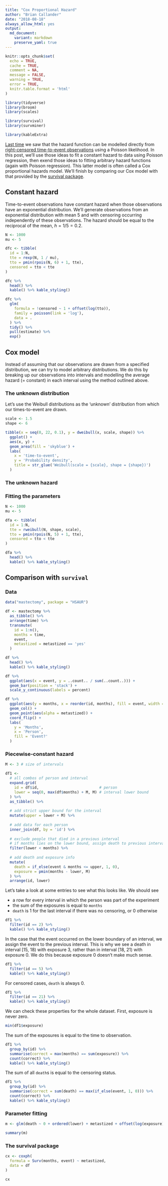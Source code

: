 ```yaml
---
title: "Cox Proportional Hazard"
author: "Brian Callander"
date: "2018-08-18"
always_allow_html: yes
output: 
  md_document:
    variant: markdown
    preserve_yaml: true
---
```


```r
knitr::opts_chunk$set(
  echo = TRUE, 
  cache = TRUE, 
  comment = NA,
  message = FALSE,
  warning = TRUE,
  error = TRUE,
  knitr.table.format = 'html'
)

library(tidyverse)
library(broom)
library(scales)

library(survival)
library(survminer)

library(kableExtra)

```

[Last time](./hazard.html) we saw that the hazard function can be modelled directly from [right-censored time-to-event observations](./censoring.html) using a Poisson likelihood. In this post, we'll use those ideas to fit a constant hazard to data using Poisson regression, then exend those ideas to fitting arbitrary hazard functions (again with Poisson regression). This latter model is often called a Cox proportional hazards model. We'll finish by comparing our Cox model with that provided by the [survival package](https://cran.r-project.org/web/packages/survival/index.html).

<!--more-->

## Constant hazard

Time-to-event observations have constant hazard when those observations have an exponential distribution. We'll generate observations from an exponential distribution with mean 5 and with censoring occurring independently of these observations. The hazard should be equal to the reciprocal of the mean, $h = 1 / 5 = 0.2$.

```r
N <- 1000
mu <- 5

dfc <- tibble(
  id = 1:N,
  tte = rexp(N, 1 / mu),
  tto = pmin(rpois(N, 6) + 1, tte),
  censored = tto < tte
)

dfc %>% 
  head() %>% 
  kable() %>% kable_styling()
```

```r
dfc %>% 
  glm(
    formula = !censored ~ 1 + offset(log(tto)),
    family = poisson(link = 'log'),
    data = .
  ) %>% 
  tidy() %>% 
  pull(estimate) %>% 
  exp()
```


## Cox model

Instead of assuming that our observations are drawn from a specified distribution, we can try to model arbitrary distributions. We do this by breaking up our observations into intervals and modelling the average hazard (= constant) in each interval using the method outlined above.

### The unknown distribution

Let's use the Weibull distributions as the 'unknown' distribution from which our times-to-event are drawn.

```r
scale <- 1.5
shape <- 6

tibble(x = seq(0, 22, 0.1), y = dweibull(x, scale, shape)) %>% 
  ggplot() +
  aes(x, y) +
  geom_area(fill = 'skyblue') +
  labs(
    x = 'time-to-event',
    y = 'Probability density',
    title = str_glue('Weibull(scale = {scale}, shape = {shape})')
  )

```

### The unknown hazard

### Fitting the parameters

```r
N <- 1000
mu <- 5

dfa <- tibble(
  id = 1:N,
  tte = rweibull(N, shape, scale),
  tto = pmin(rpois(N, 5) + 1, tte),
  censored = tto < tte
)

dfa %>% 
  head() %>% 
  kable() %>% kable_styling()
```

## Comparison with `survival`

### Data

```r
data("mastectomy", package = "HSAUR")

df <- mastectomy %>% 
  as_tibble() %>% 
  arrange(time) %>% 
  transmute(
    id = 1:n(),
    months = time,
    event,
    metastized = metastized == 'yes'
  ) 

df %>% 
  head() %>% 
  kable() %>% kable_styling()
```

```r
df %>% 
  ggplot(aes(x = event, y = ..count.. / sum(..count..))) +
  geom_bar(position = 'stack') +
  scale_y_continuous(labels = percent)
```


```r
df %>% 
  ggplot(aes(y = months, x = reorder(id, months), fill = event, width = 0.2)) +
  geom_col() +
  geom_point(aes(alpha = metastized)) +
  coord_flip() +
  labs(
    y = 'Months',
    x = 'Person',
    fill = 'Event?'
  ) 
```



### Piecewise-constant hazard

```r
M <- 3 # size of intervals

df1 <- 
  # all combos of person and interval
  expand.grid(
    id = df$id,                           # person
    lower = seq(0, max(df$months) + M, M) # interval lower bound
  ) %>% 
  as_tibble() %>% 
  
  # add strict upper bound for the interval
  mutate(upper = lower + M) %>% 
  
  # add data for each person
  inner_join(df, by = 'id') %>% 
  
  # exclude people that died in a previous interval
  # if months lies on the lower bound, assign death to previous interval
  filter(lower < months) %>% 
  
  # add death and exposure info
  mutate(
    death = if_else(event & months <= upper, 1, 0),
    exposure = pmin(months - lower, M)
  ) %>% 
  arrange(id, lower)
```

Let's take a look at some entries to see what this looks like. We should see 

* a row for every interval in which the person was part of the experiment
* the sum of the exposures is equal to `months`
* `death` is 1 for the last interval if there was no censoring, or 0 otherwise

```r
df1 %>% 
  filter(id == 2) %>% 
  kable() %>% kable_styling()
```

In the case that the event occurred on the lower boundary of an interval, we assign the event to the previous interval. This is why we see a death in interval [15, 18) with exposure 3, rather than in interval [18, 21) with exposure 0. We do this because exposure 0 doesn't make much sense.

```r
df1 %>% 
  filter(id == 5) %>% 
  kable() %>% kable_styling()
```

For censored cases, `death` is always 0.

```r
df1 %>% 
  filter(id == 21) %>% 
  kable() %>% kable_styling()
```

We can check these properties for the whole dataset. First, exposure is never zero.

```r
min(df1$exposure)
```

The sum of the exposures is equal to the time to observation.

```r
df1 %>% 
  group_by(id) %>% 
  summarise(correct = max(months) == sum(exposure)) %>% 
  count(correct) %>% 
  kable() %>% kable_styling()

```

The sum of all `death`s is equal to the censoring status.

```r
df1 %>% 
  group_by(id) %>% 
  summarise(correct = sum(death) == max(if_else(event, 1, 0))) %>% 
  count(correct) %>% 
  kable() %>% kable_styling()

```

### Parameter fitting 

```r
m <- glm(death ~ 0 + ordered(lower) + metastized + offset(log(exposure)), data = df1, family = poisson())

summary(m)
```

### The survival package

```r
cx <- coxph(
  formula = Surv(months, event) ~ metastized,
  data = df
)

cx
```